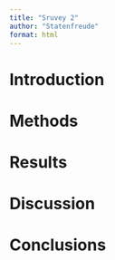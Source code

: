 ```yaml
---
title: "Sruvey 2"
author: "Statenfreude"
format: html
---
```


# Introduction


# Methods


# Results


# Discussion



# Conclusions
